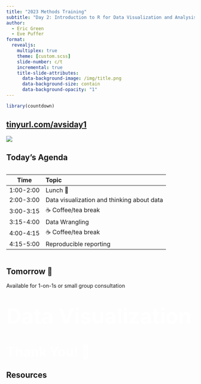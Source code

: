 ```yaml
---
title: "2023 Methods Training"
subtitle: "Day 2: Introduction to R for Data Visualization and Analysis"
author:
  - Eric Green
  - Eve Puffer
format: 
  revealjs:
    multiplex: true
    theme: [custom.scss]
    slide-number: c/t
    incremental: true
    title-slide-attributes:
      data-background-image: /img/title.png
      data-background-size: contain
      data-background-opacity: "1"
---
```


```r
library(countdown)
```

## [tinyurl.com/avsiday1](https://tinyurl.com/avsiday2)

![](img/amt2.png)

## Today's Agenda

::: columns
::: {.column width="90%"}
| Time      | Topic                                      |
|-----------|:-------------------------------------------|
| 1:00-2:00 | Lunch 🥘                                   |
| 2:00-3:00 | Data visualization and thinking about data |
| 3:00-3:15 | ☕️ Coffee/tea break                        |
| 3:15-4:00 | Data Wrangling                             |
| 4:00-4:15 | ☕️ Coffee/tea break                        |
| 4:15-5:00 | Reproducible reporting                     |
:::
:::

## Tomorrow 🤝

Available for 1-on-1s or small group consultation

# [Data Visualization]{style="color:white; font-size:200%;"} {background="linear-gradient(0deg, #006db0, #008a2e)"}





# [Thank You! 🙏]{style="color:white; font-size:125%;"} {background="linear-gradient(0deg, #006db0, #008a2e)"}

## Resources
